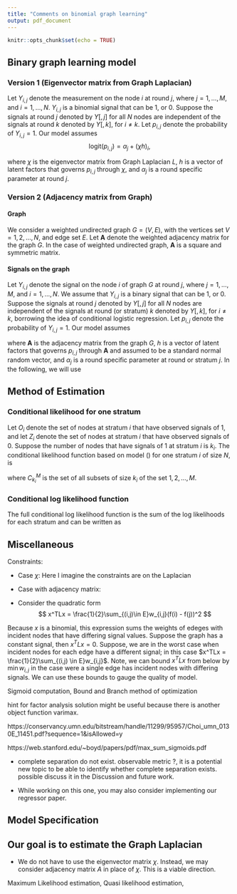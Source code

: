 ```yaml
---
title: "Comments on binomial graph learning"
output: pdf_document
---
```


```r
knitr::opts_chunk$set(echo = TRUE)
```

## Binary graph learning model 
### Version 1 (Eigenvector matrix from Graph Laplacian)
Let $Y_{i,j}$ denote the measurement on the node $i$ at round $j$, where $j = 1, \dots, M$, and $i = 1, \dots, N$. $Y_{i,j}$ is a binomial signal that can be 1, or 0. Suppose the signals at round $j$ denoted by $Y[, j]$ for all $N$ nodes are independent of the signals at round $k$ denoted by $Y[,k ]$, for $i \neq k$. Let $p_{i,j}$ denote the probability of $Y_{i,j} = 1$. Our model assumes
$$\text{logit}(p_{i,j}) = \alpha_j + (\chi h )_i,$$

where $\chi$ is the eigenvector matrix from Graph Laplacian $L$, $h$ is a vector of latent factors that governs $p_{i, j}$ through $\chi$, and $\alpha_j$ is a round specific parameter at round $j$.

### Version 2 (Adjacency matrix from Graph)
#### Graph 
We consider a weighted undirected graph $G = (V, E)$, with the vertices set $V = {1, 2, \dots, N}$, and edge set $E$.  Let $\mathbf{A}$ denote the weighted adjacency matrix for the graph $G$. In the case of weighted undirected graph, $\mathbf{A}$ is a square and symmetric matrix. 

#### Signals on the graph
Let $Y_{i,j}$ denote the signal on the node $i$ of graph $G$ at round $j$, where $j = 1, \dots, M$, and $i = 1, \dots, N$. We assume that $Y_{i,j}$ is a binary signal that can be 1, or 0. Suppose the signals at round $j$ denoted by $Y[, j]$ for all $N$ nodes are independent of the signals at round (or stratum) $k$ denoted by $Y[,k ]$, for $i \neq k$, borrowing the idea of conditional logistic regression. Let $p_{i,j}$ denote the probability of $Y_{i,j} = 1$. Our model assumes

\begin{equation}
\label{eq:binaryglm}
\text{logit}(p_{i,j}) = \alpha_j + (\mathbf{A} h )_i,
\end{equation}

where $\mathbf{A}$ is the adjacency matrix from the graph $G$, $h$ is a vector of latent factors that governs $p_{i, j}$ through $\mathbf{A}$ and assumed to be a standard normal random vector, and $\alpha_j$ is a round specific parameter at round or stratum $j$. In the following, we will use  

## Method of Estimation
### Conditional likelihood for one stratum
Let $O_i$ denote the set of nodes at stratum $i$ that have observed signals of 1, and let $Z_i$ denote the set of nodes at stratum $i$ that have observed signals of 0. Suppose the number of nodes that have signals of 1 at stratum $i$ is $k_i$. The conditional likelihood function based on model (\ref{eq:binaryglm}) for one stratum $i$ of size $N$, is

\begin{equation}
	\label{eq:stratumlikelihood}
	\begin{aligned}
	&	P(Y_{il} = 1 \text{ for } l \in O_i, Y_{im} = 0 \text{ for } m \in Z_i | \sum_{j=1}^M Y_{ij} = k_i) \\   
	& =  {\text{exp} (\sum_{l \in O_i}\mathbf{A}[l, ] h ) \over \sum_{J \in C_{k_i}^M} \text{exp} (\sum_{j \in J}\mathbf{A}[j, ] h  },
	\end{aligned}
\end{equation}

where $C_{k_i}^M$ is the set of all subsets of size $k_i$ of the set ${1, 2, \dots, M}$. 

### Conditional log likelihood function
The full conditional log likelihood function is the sum of the log likelihoods for each stratum and can be written as  

<!-- \begin{equation} -->
<!-- 	\label{eq:condloglikelihood} -->
<!-- 	\begin{aligned} -->
<!-- 	&	P(Y_{il} = 1 \text{ for } l \in O_i, Y_{im} = 0 \text{ for } m \in Z_i | \sum_{j=1}^M Y_{ij} = k_i) \\    -->
<!-- 	& =  {\text{exp} (\sum_{l \in O_i}\mathbf{A}[l, ] h ) \over \sum_{J \in C_{k_i}^M} \text{exp} (\sum_{j \in J}\mathbf{A}[j, ] h  }, -->
<!-- 	\end{aligned} -->
<!-- \end{equation} -->


## Miscellaneous 
Constraints:

* Case $\chi$: Here I imagine the constraints are on the Laplacian

\begin{equation}
\begin{aligned}
&\quad \text{tr}(L) = N, \\
&\quad L_{i,j} = L_{j,i} \leq 0, \phantom{..} i \neq j, \\
&\quad L\cdot \textbf{1} = \textbf{0} \\
\end{aligned}
\end{equation}

* Case with adjacency matrix:

\begin{equation}
\begin{aligned}
&\quad A_{i,j} = 0 \text{ if } i = j, \\
&\quad A_{i,j} = A_{j,i} \geq 0, \phantom{..} \text{ if } i \neq j
\end{aligned}
\end{equation}



* Consider the quadratic form 
$$
  x^TLx = \frac{1}{2}\sum_{(i,j)\in E}w_{i,j}(f(i) - f(j))^2
$$

Because $x$ is a binomial, this expression sums the weights of edeges with incident nodes that have differing signal values. Suppose the graph has a constant signal, then $x^TLx = 0$. Suppose, we are in the worst case when incident nodes for each edge have a different signal; in this case $x^TLx = \frac{1}{2}\sum_{(i,j) \in E}w_{i,j}$. Note, we can bound $x^TLx$ from below by $\min{w_{i,j}}$ in the case were a single edge has incident nodes with differing signals. We can use these bounds to gauge the quality of model. 

Sigmoid computation,
Bound and Branch method of optimization

hint for factor analysis solution might be useful because there is another object function varimax. 

https://conservancy.umn.edu/bitstream/handle/11299/95957/Choi_umn_0130E_11451.pdf?sequence=1&isAllowed=y



https://web.stanford.edu/~boyd/papers/pdf/max_sum_sigmoids.pdf

* complete separation do not exist. observable metric ?, it is a potential new topic to be able to identify whether complete separation exists. possible discuss it in the Discussion and future work.  

* While working on this one, you may also consider implementing our regressor paper. 

## Model Specification





## Our goal is to estimate the Graph Laplacian

* We do not have to use the eigenvector matrix $\chi$. Instead, we may consider adjacency matrix $A$ in place of $\chi$. This is a viable direction.






Maximum Likelihood estimation, Quasi likelihood estimation, 